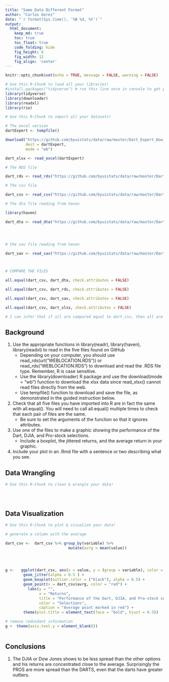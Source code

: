 ```yaml
---
title: "Same Data Different Format"
author: "Carlos Gerez"
date: "`r format(Sys.time(), '%B %d, %Y')`"
output:
  html_document:  
    keep_md: true
    toc: true
    toc_float: true
    code_folding: hide
    fig_height: 6
    fig_width: 12
    fig_align: 'center'
---
```


```r
knitr::opts_chunk$set(echo = TRUE, message = FALSE, warning = FALSE)
```

```r
# Use this R-Chunk to load all your libraries!
#install.packages("tidyverse") # run this line once in console to get package
library(tidyverse)
library(downloader)
library(readxl)
library(rio)
```

```r
# Use this R-Chunk to import all your datasets!

# The excel version
dartExpert <- tempfile()

download("https://github.com/byuistats/data/raw/master/Dart_Expert_Dow_6month_anova/Dart_Expert_Dow_6month_anova.xlsx", 
         dest = dartExpert,
         mode = "wb")

dart_xlsx <- read_excel(dartExpert)

# The RDS file

dart_rds <- read_rds("https://github.com/byuistats/data/raw/master/Dart_Expert_Dow_6month_anova/Dart_Expert_Dow_6month_anova.RDS")

# The csv file

dart_csv <- read_csv("https://github.com/byuistats/data/raw/master/Dart_Expert_Dow_6month_anova/Dart_Expert_Dow_6month_anova.csv")

# The dta file reading from haven

library(haven)

dart_dta <- read_dta("https://github.com/byuistats/data/raw/master/Dart_Expert_Dow_6month_anova/Dart_Expert_Dow_6month_anova.dta")




# the sav file reading from haven

dart_sav <- read_sav("https://github.com/byuistats/data/raw/master/Dart_Expert_Dow_6month_anova/Dart_Expert_Dow_6month_anova.sav")



# COMPARE THE FILES

all.equal(dart_csv, dart_dta, check.attributes = FALSE)

all.equal(dart_csv, dart_rds, check.attributes = FALSE)

all.equal(dart_csv, dart_sav, check.attributes = FALSE)

all.equal(dart_csv, dart_xlsx, check.attributes = FALSE)

# I can infer that if all are compared equal to dart_csv, then all are equal to each other. 

```

## Background

1. Use the appropriate functions in library(readr), library(haven), library(readxl) to read in the five files found on GitHub  
    - Depending on your computer, you should use read_rds(url("WEBLOCATION.RDS")) or read_rds("WEBLOCATION.RDS") to download and read the .RDS file type. Remember, R is case sensitive.  
    - Use the library(downloader) R package and use the download(mode = "wb") function to download the xlsx data since read_xlsx() cannot read files directly from the web.  
    - Use tempfile() function to download and save the file, as demonstrated in the guided instruction below.
2. Check that all five files you have imported into R are in fact the same with all.equal(). You will need to call all.equal() multiple times to check that each pair of files are the same.  
    - Be sure to set the arguments of the function so that it ignores attributes.  
3. Use one of the files to make a graphic showing the performance of the Dart, DJIA, and Pro-stock selections.  
    - Include a boxplot, the jittered returns, and the average return in your graphic.  
4. Include your plot in an .Rmd file with a sentence or two describing what you see.

## Data Wrangling

```r
# Use this R-Chunk to clean & wrangle your data!





```

## Data Visualization

```r
# Use this R-Chunk to plot & visualize your data!

# generate a column with the average

dart_csv <-  dart_csv %>% group_by(variable) %>%
                            mutate(avrg = mean(value))                          




g <-   ggplot(dart_csv, aes(x = value, y = (group = variable), color = variable)) +
        geom_jitter(alpha = 0.5 ) + 
        geom_boxplot(outlier.color = ("black"), alpha = 0.5) +
        geom_point(x = dart_csv$avrg, color = "red") +
          labs(y = "",
               x = "Returns",
               title = "Performance of the Dart, DJIA, and Pro-stock selections",
               color = "Selections",
               caption = "Average point marked in red") +
        theme(plot.title = element_text(face = "bold", hjust = 0.5)) 

# remove redundant information
g +  theme(axis.text.y = element_blank())
 


```

## Conclusions

1. The DJIA or Dow Jones shows to be less spread than the other options and his returns are concentrated close to the average. Surprisingly the PROS are more spread than the DARTS, even that the darts have greater outliers.